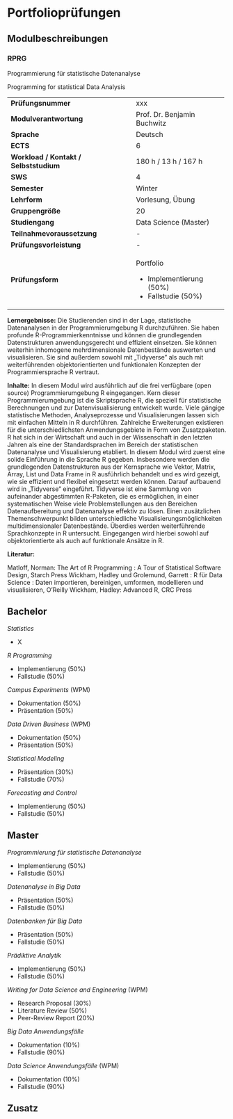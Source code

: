 # Portfolioprüfungen

## Modulbeschreibungen

### RPRG

Programmierung für statistische Datenanalyse

Programming for statistical Data Analysis

+----------------------------------------+-----------------------------+
| **Prüfungsnummer**                     | xxx                         |
+----------------------------------------+-----------------------------+
| **Modulverantwortung**                 | Prof. Dr. Benjamin Buchwitz |
+----------------------------------------+-----------------------------+
| **Sprache**                            | Deutsch                     |
+----------------------------------------+-----------------------------+
| **ECTS**                               | 6                           |
+----------------------------------------+-----------------------------+
| **Workload / Kontakt / Selbststudium** | 180 h / 13 h / 167 h        |
+----------------------------------------+-----------------------------+
| **SWS**                                | 4                           |
+----------------------------------------+-----------------------------+
| **Semester**                           | Winter                      |
+----------------------------------------+-----------------------------+
| **Lehrform**                           | Vorlesung, Übung            |
+----------------------------------------+-----------------------------+
| **Gruppengröße**                       | 20                          |
+----------------------------------------+-----------------------------+
| **Studiengang**                        | Data Science (Master)       |
+----------------------------------------+-----------------------------+
| **Teilnahmevoraussetzung**             | \-                          |
+----------------------------------------+-----------------------------+
| **Prüfungsvorleistung**                | \-                          |
+----------------------------------------+-----------------------------+
| **Prüfungsform**                       | Portfolio                   |
|                                        |                             |
|                                        | -   Implementierung (50%)   |
|                                        | -   Fallstudie (50%)        |
+----------------------------------------+-----------------------------+

**Lernergebnisse:** Die Studierenden sind in der Lage, statistische Datenanalysen in der Programmierumgebung R durchzuführen. Sie haben profunde R-Programmierkenntnisse und können die grundlegenden Datenstrukturen anwendungsgerecht und effizient einsetzen. Sie können weiterhin inhomogene mehrdimensionale Datenbestände auswerten und visualisieren. Sie sind außerdem sowohl mit „Tidyverse" als auch mit weiterführenden objektorientierten und funktionalen Konzepten der Programmiersprache R vertraut.

**Inhalte:** In diesem Modul wird ausführlich auf die frei verfügbare (open source) Programmierumgebung R eingegangen. Kern dieser Programmierumgebung ist die Skriptsprache R, die speziell für statistische Berechnungen und zur Datenvisualisierung entwickelt wurde. Viele gängige statistische Methoden, Analyseprozesse und Visualisierungen lassen sich mit einfachen Mitteln in R durchführen. Zahlreiche Erweiterungen existieren für die unterschiedlichsten Anwendungsgebiete in Form von Zusatzpaketen. R hat sich in der Wirtschaft und auch in der Wissenschaft in den letzten Jahren als eine der Standardsprachen im Bereich der statistischen Datenanalyse und Visualisierung etabliert. In diesem Modul wird zuerst eine solide Einführung in die Sprache R gegeben. Insbesondere werden die grundlegenden Datenstrukturen aus der Kernsprache wie Vektor, Matrix, Array, List und Data Frame in R ausführlich behandelt und es wird gezeigt, wie sie effizient und flexibel eingesetzt werden können. Darauf aufbauend wird in „Tidyverse" eingeführt. Tidyverse ist eine Sammlung von aufeinander abgestimmten R-Paketen, die es ermöglichen, in einer systematischen Weise viele Problemstellungen aus den Bereichen Datenaufbereitung und Datenanalyse effektiv zu lösen. Einen zusätzlichen Themenschwerpunkt bilden unterschiedliche Visualisierungsmöglichkeiten multidimensionaler Datenbestände. Überdies werden weiterführende Sprachkonzepte in R untersucht. Eingegangen wird hierbei sowohl auf objektorientierte als auch auf funktionale Ansätze in R.

**Literatur:**

Matloff, Norman: The Art of R Programming : A Tour of Statistical Software Design, Starch Press Wickham, Hadley und Grolemund, Garrett : R für Data Science : Daten importieren, bereinigen, umformen, modellieren und visualisieren, O'Reilly Wickham, Hadley: Advanced R, CRC Press

## Bachelor

*Statistics*

-   X

*R Programming*

-   Implementierung (50%)
-   Fallstudie (50%)

*Campus Experiments* (WPM)

-   Dokumentation (50%)
-   Präsentation (50%)

*Data Driven Business* (WPM)

-   Dokumentation (50%)
-   Präsentation (50%)

*Statistical Modeling*

-   Präsentation (30%)
-   Fallstudie (70%)

*Forecasting and Control*

-   Implementierung (50%)
-   Fallstudie (50%)

## Master

*Programmierung für statistische Datenanalyse*

-   Implementierung (50%)
-   Fallstudie (50%)

*Datenanalyse in Big Data*

-   Präsentation (50%)
-   Fallstudie (50%)

*Datenbanken für Big Data*

-   Präsentation (50%)
-   Fallstudie (50%)

*Prädiktive Analytik*

-   Implementierung (50%)
-   Fallstudie (50%)

*Writing for Data Science and Engineering* (WPM)

-   Research Proposal (30%)
-   Literature Review (50%)
-   Peer-Review Report (20%)

*Big Data Anwendungsfälle*

-   Dokumentation (10%)
-   Fallstudie (90%)

*Data Science Anwendungsfälle* (WPM)

-   Dokumentation (10%)
-   Fallstudie (90%)

## Zusatz
